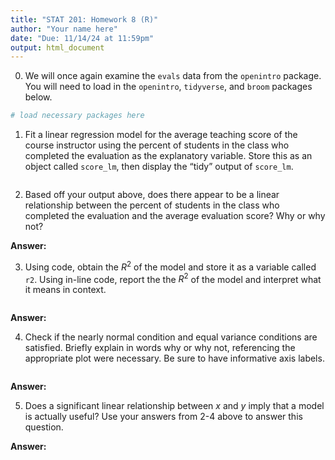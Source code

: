 ```yaml
---
title: "STAT 201: Homework 8 (R)"
author: "Your name here"
date: "Due: 11/14/24 at 11:59pm"
output: html_document
---
```


0.  We will once again examine the `evals` data from the `openintro` package. You will need to load in the `openintro`, `tidyverse`, and `broom` packages below.

```r
# load necessary packages here
```

1.  Fit a linear regression model for the average teaching score of the course instructor using the percent of students in the class who completed the evaluation as the explanatory variable. Store this as an object called `score_lm`, then display the "tidy" output of `score_lm`.

```r

```

2.  Based off your output above, does there appear to be a linear relationship between the percent of students in the class who completed the evaluation and the average evaluation score? Why or why not?

**Answer:**

3.  Using code, obtain the $R^2$ of the model and store it as a variable called `r2`. Using in-line code, report the the $R^2$ of the model and interpret what it means in context.

```r

```

**Answer:**

4.  Check if the nearly normal condition and equal variance conditions are satisfied. Briefly explain in words why or why not, referencing the appropriate plot were necessary. Be sure to have informative axis labels.

```r

```

**Answer:**

5.  Does a significant linear relationship between $x$ and $y$ imply that a model is actually useful? Use your answers from 2-4 above to answer this question.

**Answer:**
